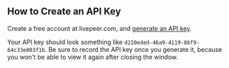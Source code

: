 
<DocsLayout>

## How to Create an API Key

Create a free account at livepeer.com, and [generate an API key](https://livepeer.com/app/user/keys).  

Your API key should look something like `d210eded-46a9-4119-86f9-64c33e003f1b`.  Be sure to record the API key once you generate it, because you won't be able to view it again after closing the window.

</DocsLayout>
